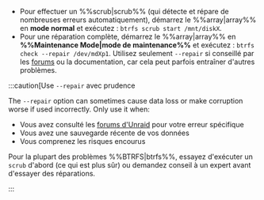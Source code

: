 - Pour effectuer un %%scrub|scrub%% (qui détecte et répare de nombreuses erreurs automatiquement), démarrez le %%array|array%% en **mode normal** et exécutez : `btrfs scrub start /mnt/diskX`.
- Pour une réparation complète, démarrez le %%array|array%% en **%%Maintenance Mode|mode de maintenance%%** et exécutez : `btrfs check --repair /dev/mdXp1`. Utilisez seulement `--repair` si conseillé par les [forums](https://forums.unraid.net/) ou la documentation, car cela peut parfois entraîner d'autres problèmes.

:::caution\[Use `--repair` avec prudence

The `--repair` option can sometimes cause data loss or make corruption worse if used incorrectly. Only use it when:

- Vous avez consulté les [forums d'Unraid](https://forums.unraid.net/) pour votre erreur spécifique
- Vous avez une sauvegarde récente de vos données
- Vous comprenez les risques encourus

Pour la plupart des problèmes %%BTRFS|btrfs%%, essayez d'exécuter un `scrub` d'abord (ce qui est plus sûr) ou demandez conseil à un expert avant d'essayer des réparations.

:::
